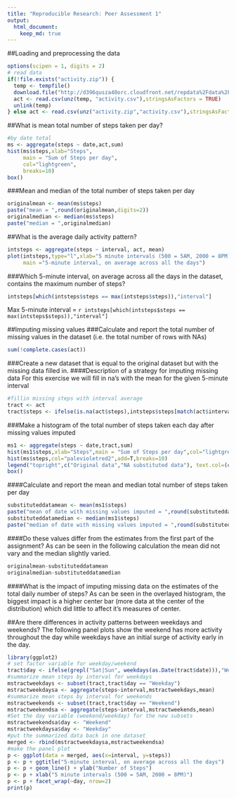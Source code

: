 ```yaml
---
title: "Reproducible Research: Peer Assessment 1"
output: 
  html_document:
    keep_md: true
---
```



##Loading and preprocessing the data
```r
options(scipen = 1, digits = 2)
# read data
if(!file.exists("activity.zip")) {
  temp <- tempfile()
  download.file("http://d396qusza40orc.cloudfront.net/repdata%2Fdata%2Factivity.zip",temp)
  act <- read.csv(unz(temp, "activity.csv"),stringsAsFactors = TRUE) 
  unlink(temp)
} else act <- read.csv(unz("activity.zip","activity.csv"),stringsAsFactors = FALSE)

```


##What is mean total number of steps taken per day?
```r

#by date total
ms <- aggregate(steps ~ date,act,sum)
hist(ms$steps,xlab="Steps",
     main = "Sum of Steps per day",
     col="lightgreen",
     breaks=10)
box()
```

###Mean and median of the total number of steps taken per day
```r
originalmean <- mean(ms$steps)
paste("mean = ",round(originalmean,digits=2))
originalmedian <- median(ms$steps)
paste("median = ",originalmedian)
```

##What is the average daily activity pattern?
```r
intsteps <- aggregate(steps ~ interval, act, mean)
plot(intsteps,type="l",xlab="5 minute intervals (500 = 5AM, 2000 = 8PM)",
     main ="5-minute interval, on average across all the days")
```

###Which 5-minute interval, on average across all the days in the dataset, contains the maximum number of steps?
```r
intsteps[which(intsteps$steps == max(intsteps$steps)),"interval"]
```

Max 5-minute interval = `r intsteps[which(intsteps$steps == max(intsteps$steps)),"interval"]`

##Imputing missing values
###Calculate and report the total number of missing values in the dataset (i.e. the total number of rows with NAs)
```r
sum(!complete.cases(act))
```
###Create a new dataset that is equal to the original dataset but with the missing data filled in.
####Description of a strategy for imputing missing data
For this exercise we will fill in na's with the mean for the given 5-minute interval

```r
#fillin missing steps with interval average
tract <- act
tract$steps <- ifelse(is.na(act$steps),intsteps$steps[match(act$interval, intsteps$interval)],act$steps)

```
###Make a histogram of the total number of steps taken each day after missing values imputed

```r
ms1 <- aggregate(steps ~ date,tract,sum)
hist(ms1$steps,xlab="Steps",main = "Sum of Steps per day",col="lightgreen",breaks=10)
hist(ms$steps,col="palevioletred2",add=T,breaks=10)
legend("topright",c("Original data","NA substituted data"), text.col=(c("palevioletred2","green")))
box()
```

####Calculate and report the mean and median total number of steps taken per day
```r
substituteddatamean <- mean(ms1$steps)
paste("mean of date with missing values imputed = ",round(substituteddatamean,digits = 2))
substituteddatamedian <- median(ms1$steps)
paste("median of date with missing values imputed = ",round(substituteddatamedian,digits = 2))
```
####Do these values differ from the estimates from the first part of the assignment?
As can be seen in the following calculation the mean did not vary and the median slightly varied.
```r
originalmean-substituteddatamean
originalmedian-substituteddatamedian
```
####What is the impact of imputing missing data on the estimates of the total daily number of steps?
As can be seen in the overlayed histogram, the biggest impact is a higher center bar (more data at the center of the distribution) which did little to affect it's measures of center.

##Are there differences in activity patterns between weekdays and weekends?
The following panel plots show the weekend has more activity throughout the day while weekdays have an initial surge of activity early in the day.
```r
library(ggplot2)
# set factor variable for weekday/weekend
tract$day <- ifelse(grepl("Sat|Sun", weekdays(as.Date(tract$date))),"Weekend","Weekday")
#summarize mean steps by interval for weekdays
mstractweekdays <- subset(tract,tract$day == "Weekday")
mstractweekdaysa <- aggregate(steps~interval,mstractweekdays,mean)
#summarize mean steps by interval for weekends
mstractweekends <- subset(tract,tract$day == "Weekend")
mstractweekendsa <- aggregate(steps~interval,mstractweekends,mean)
#Set the day variable (weekend/weekday) for the new subsets 
mstractweekendsa$day <- "Weekend"
mstractweekdaysa$day <- "Weekday"
#put the summarized data back in one dataset
merged <- rbind(mstractweekdaysa,mstractweekendsa)
#make the panel plot
p <- ggplot(data = merged, aes(x=interval, y=steps)) 
p <- p + ggtitle("5-minute interval, on average across all the days")
p <- p + geom_line() + ylab("Number of Steps")
p <- p + xlab("5 minute intervals (500 = 5AM, 2000 = 8PM)")
p <- p + facet_wrap(~day, nrow=2)
print(p)

```







